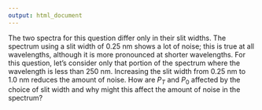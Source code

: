 ```yaml
---
output: html_document
---
```


The two spectra for this question differ only in their slit widths. The spectrum using a slit width of 0.25 nm shows a lot of noise; this is true at all wavelengths, although it is more pronounced at shorter wavelengths. For this question, let's consider only that portion of the spectrum where the wavelength is less than 250 nm. Increasing the slit width from 0.25 nm to 1.0 nm reduces the amount of noise. How are $P_T$ and $P_0$ affected by the choice of slit width and why might this affect the amount of noise in the spectrum? 
